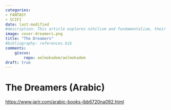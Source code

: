 ```yaml
---
categories:
- FANTASY
- SCIFI
date: last-modified
#description: This article explores nihilism and fundamentalism, their impact on society, and Nietzsche's solution to nihilism. It suggests creating new, flexible ideologies to restore human value and identity, urging readers to reflect on their own beliefs.
image: cover-dreamers.png
title: "The Dreamers"
#bibliography: references.bib
comments:
    giscus:
        repo: aelmokadem/aelmokadem
draft: true
---
```



# The Dreamers (Arabic)

[https://www.jarir.com/arabic-books-jbb6720na092.html](https://www.jarir.com/arabic-books-jbb6720na092.html)

<!-- ![](cover-dreamers.png){width=200} -->